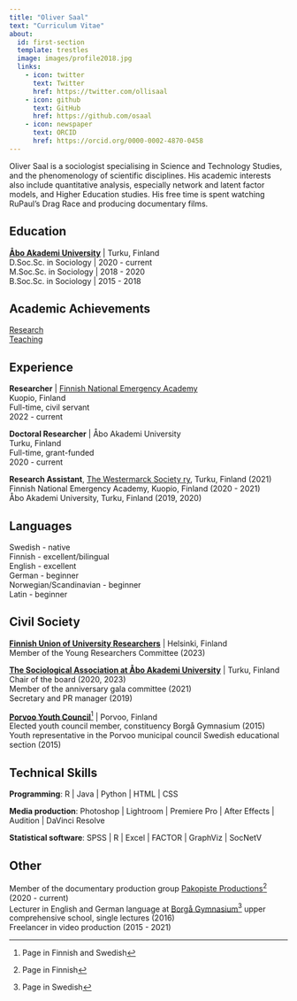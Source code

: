 ```yaml
---
title: "Oliver Saal"
text: "Curriculum Vitae"
about:
  id: first-section
  template: trestles
  image: images/profile2018.jpg
  links:
    - icon: twitter
      text: Twitter
      href: https://twitter.com/ollisaal
    - icon: github
      text: GitHub
      href: https://github.com/osaal
    - icon: newspaper
      text: ORCID
      href: https://orcid.org/0000-0002-4870-0458
---
```

::: {#first-section}
Oliver Saal is a sociologist specialising in Science and Technology Studies, and the phenomenology of scientific disciplines. His academic interests also include quantitative analysis, especially network and latent factor models, and Higher Education studies. His free time is spent watching RuPaul's Drag Race and producing documentary films.

## Education

[**Åbo Akademi University**](https://abo.fi/en/) | Turku, Finland <br/>
D.Soc.Sc. in Sociology | 2020 - current <br/>
M.Soc.Sc. in Sociology | 2018 - 2020 <br/>
B.Soc.Sc. in Sociology | 2015 - 2018

## Academic Achievements
[Research](research.qmd) <br/>
[Teaching](teaching.qmd)

:::

## Experience
**Researcher** | [Finnish National Emergency Academy](https://pelastusopisto.fi/en/) <br/>
Kuopio, Finland <br/>
Full-time, civil servant <br/>
2022 - current

**Doctoral Researcher** | Åbo Akademi University <br/>
Turku, Finland <br/>
Full-time, grant-funded <br/>
2020 - current

**Research Assistant**,
[The Westermarck Society ry](https://www.facebook.com/westermarckseura/), Turku, Finland (2021) <br/>
Finnish National Emergency Academy, Kuopio, Finland (2020 - 2021) <br/>
Åbo Akademi University, Turku, Finland (2019, 2020)

## Languages
Swedish - native <br/>
Finnish - excellent/bilingual <br/>
English - excellent <br/>
German - beginner <br/>
Norwegian/Scandinavian - beginner <br/>
Latin - beginner

## Civil Society
[**Finnish Union of University Researchers**](https://tieteentekijat.fi/en/home/) | Helsinki, Finland <br/>
Member of the Young Researchers Committee (2023)

[**The Sociological Association at Åbo Akademi University**](https://anomiabo.wixsite.com/anomi?lang=en) | Turku, Finland <br/>
Chair of the board (2020, 2023) <br/>
Member of the anniversary gala committee (2021) <br/>
Secretary and PR manager (2019) <br/>

[**Porvoo Youth Council**](http://www.nuvaporvoo.fi/)^[Page in Finnish and Swedish] | Porvoo, Finland <br/>
Elected youth council member, constituency Borgå Gymnasium (2015) <br/>
Youth representative in the Porvoo municipal council Swedish educational section (2015)

## Technical Skills
**Programming**: R | Java | Python | HTML | CSS

**Media production**: Photoshop | Lightroom | Premiere Pro | After Effects | Audition | DaVinci Resolve

**Statistical software**: SPSS | R | Excel | FACTOR | GraphViz | SocNetV

## Other
Member of the documentary production group [Pakopiste Productions](https://www.facebook.com/profile.php?id=100088154507832)^[Page in Finnish] (2020 - current) <br/>
Lecturer in English and German language at [Borgå Gymnasium](https://www.porvoo.fi/sv/fostran-och-utbildning/gymnasier-och-yrkesutbildning/borga-gymnasium/)^[Page in Swedish] upper comprehensive school, single lectures (2016) <br/>
Freelancer in video production (2015 - 2021)